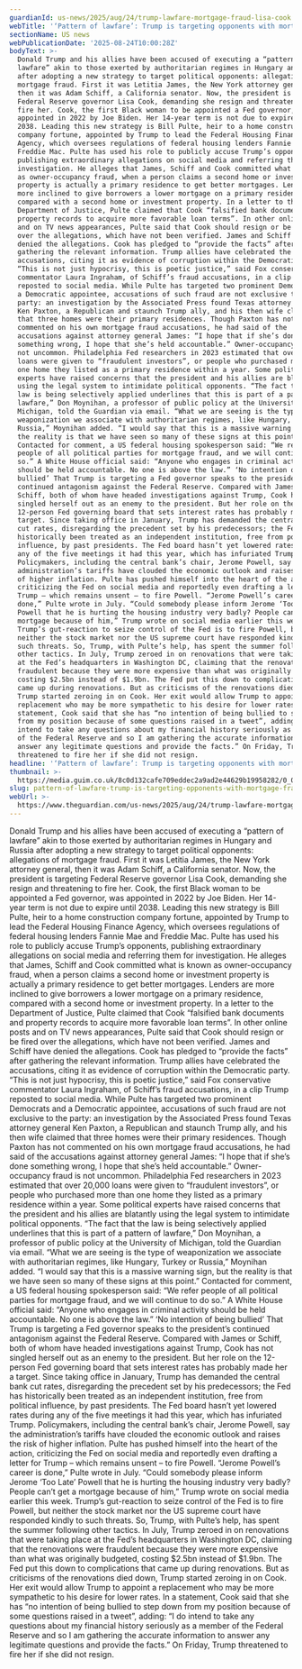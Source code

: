 ```yaml
---
guardianId: us-news/2025/aug/24/trump-lawfare-mortgage-fraud-lisa-cook
webTitle: '‘Pattern of lawfare’: Trump is targeting opponents with mortgage fraud claims'
sectionName: US news
webPublicationDate: '2025-08-24T10:00:28Z'
bodyText: >-
  Donald Trump and his allies have been accused of executing a “pattern of
  lawfare” akin to those exerted by authoritarian regimes in Hungary and Russia
  after adopting a new strategy to target political opponents: allegations of
  mortgage fraud. First it was Letitia James, the New York attorney general,
  then it was Adam Schiff, a California senator. Now, the president is targeting
  Federal Reserve governor Lisa Cook, demanding she resign and threatening to
  fire her. Cook, the first Black woman to be appointed a Fed governor, was
  appointed in 2022 by Joe Biden. Her 14-year term is not due to expire until
  2038. Leading this new strategy is Bill Pulte, heir to a home construction
  company fortune, appointed by Trump to lead the Federal Housing Finance
  Agency, which oversees regulations of federal housing lenders Fannie Mae and
  Freddie Mac. Pulte has used his role to publicly accuse Trump’s opponents,
  publishing extraordinary allegations on social media and referring them for
  investigation. He alleges that James, Schiff and Cook committed what is known
  as owner-occupancy fraud, when a person claims a second home or investment
  property is actually a primary residence to get better mortgages. Lenders are
  more inclined to give borrowers a lower mortgage on a primary residence,
  compared with a second home or investment property. In a letter to the
  Department of Justice, Pulte claimed that Cook “falsified bank documents and
  property records to acquire more favorable loan terms”. In other online posts
  and on TV news appearances, Pulte said that Cook should resign or be fired
  over the allegations, which have not been verified. James and Schiff have
  denied the allegations. Cook has pledged to “provide the facts” after
  gathering the relevant information. Trump allies have celebrated the
  accusations, citing it as evidence of corruption within the Democratic party.
  “This is not just hypocrisy, this is poetic justice,” said Fox conservative
  commentator Laura Ingraham, of Schiff’s fraud accusations, in a clip Trump
  reposted to social media. While Pulte has targeted two prominent Democrats and
  a Democratic appointee, accusations of such fraud are not exclusive to the
  party: an investigation by the Associated Press found Texas attorney general
  Ken Paxton, a Republican and staunch Trump ally, and his then wife claimed
  that three homes were their primary residences. Though Paxton has not
  commented on his own mortgage fraud accusations, he had said of the
  accusations against attorney general James: “I hope that if she’s done
  something wrong, I hope that she’s held accountable.” Owner-occupancy fraud is
  not uncommon. Philadelphia Fed researchers in 2023 estimated that over 20,000
  loans were given to “fraudulent investors”, or people who purchased more than
  one home they listed as a primary residence within a year. Some political
  experts have raised concerns that the president and his allies are blatantly
  using the legal system to intimidate political opponents. “The fact that the
  law is being selectively applied underlines that this is part of a pattern of
  lawfare,” Don Moynihan, a professor of public policy at the University of
  Michigan, told the Guardian via email. “What we are seeing is the type of
  weaponization we associate with authoritarian regimes, like Hungary, Turkey or
  Russia,” Moynihan added. “I would say that this is a massive warning sign, but
  the reality is that we have seen so many of these signs at this point.”
  Contacted for comment, a US federal housing spokesperson said: “We refer
  people of all political parties for mortgage fraud, and we will continue to do
  so.” A White House official said: “Anyone who engages in criminal activity
  should be held accountable. No one is above the law.” ‘No intention of being
  bullied’ That Trump is targeting a Fed governor speaks to the president’s
  continued antagonism against the Federal Reserve. Compared with James or
  Schiff, both of whom have headed investigations against Trump, Cook has not
  singled herself out as an enemy to the president. But her role on the
  12-person Fed governing board that sets interest rates has probably made her a
  target. Since taking office in January, Trump has demanded the central bank
  cut rates, disregarding the precedent set by his predecessors; the Fed has
  historically been treated as an independent institution, free from political
  influence, by past presidents. The Fed board hasn’t yet lowered rates during
  any of the five meetings it had this year, which has infuriated Trump.
  Policymakers, including the central bank’s chair, Jerome Powell, say the
  administration’s tariffs have clouded the economic outlook and raises the risk
  of higher inflation. Pulte has pushed himself into the heart of the action,
  criticizing the Fed on social media and reportedly even drafting a letter for
  Trump – which remains unsent – to fire Powell. “Jerome Powell’s career is
  done,” Pulte wrote in July. “Could somebody please inform Jerome ‘Too Late’
  Powell that he is hurting the housing industry very badly? People can’t get a
  mortgage because of him,” Trump wrote on social media earlier this week.
  Trump’s gut-reaction to seize control of the Fed is to fire Powell, but
  neither the stock market nor the US supreme court have responded kindly to
  such threats. So, Trump, with Pulte’s help, has spent the summer following
  other tactics. In July, Trump zeroed in on renovations that were taking place
  at the Fed’s headquarters in Washington DC, claiming that the renovations were
  fraudulent because they were more expensive than what was originally budgeted,
  costing $2.5bn instead of $1.9bn. The Fed put this down to complications that
  came up during renovations. But as criticisms of the renovations died down,
  Trump started zeroing in on Cook. Her exit would allow Trump to appoint a
  replacement who may be more sympathetic to his desire for lower rates. In a
  statement, Cook said that she has “no intention of being bullied to step down
  from my position because of some questions raised in a tweet”, adding: “I do
  intend to take any questions about my financial history seriously as a member
  of the Federal Reserve and so I am gathering the accurate information to
  answer any legitimate questions and provide the facts.” On Friday, Trump
  threatened to fire her if she did not resign.
headline: '‘Pattern of lawfare’: Trump is targeting opponents with mortgage fraud claims'
thumbnail: >-
  https://media.guim.co.uk/8c0d132cafe709eddec2a9ad2e44629b19958282/0_0_3000_2400/500.jpg
slug: pattern-of-lawfare-trump-is-targeting-opponents-with-mortgage-fraud-claims
webUrl: >-
  https://www.theguardian.com/us-news/2025/aug/24/trump-lawfare-mortgage-fraud-lisa-cook
---
```

Donald Trump and his allies have been accused of executing a “pattern of lawfare” akin to those exerted by authoritarian regimes in Hungary and Russia after adopting a new strategy to target political opponents: allegations of mortgage fraud. First it was Letitia James, the New York attorney general, then it was Adam Schiff, a California senator. Now, the president is targeting Federal Reserve governor Lisa Cook, demanding she resign and threatening to fire her. Cook, the first Black woman to be appointed a Fed governor, was appointed in 2022 by Joe Biden. Her 14-year term is not due to expire until 2038. Leading this new strategy is Bill Pulte, heir to a home construction company fortune, appointed by Trump to lead the Federal Housing Finance Agency, which oversees regulations of federal housing lenders Fannie Mae and Freddie Mac. Pulte has used his role to publicly accuse Trump’s opponents, publishing extraordinary allegations on social media and referring them for investigation. He alleges that James, Schiff and Cook committed what is known as owner-occupancy fraud, when a person claims a second home or investment property is actually a primary residence to get better mortgages. Lenders are more inclined to give borrowers a lower mortgage on a primary residence, compared with a second home or investment property. In a letter to the Department of Justice, Pulte claimed that Cook “falsified bank documents and property records to acquire more favorable loan terms”. In other online posts and on TV news appearances, Pulte said that Cook should resign or be fired over the allegations, which have not been verified. James and Schiff have denied the allegations. Cook has pledged to “provide the facts” after gathering the relevant information. Trump allies have celebrated the accusations, citing it as evidence of corruption within the Democratic party. “This is not just hypocrisy, this is poetic justice,” said Fox conservative commentator Laura Ingraham, of Schiff’s fraud accusations, in a clip Trump reposted to social media. While Pulte has targeted two prominent Democrats and a Democratic appointee, accusations of such fraud are not exclusive to the party: an investigation by the Associated Press found Texas attorney general Ken Paxton, a Republican and staunch Trump ally, and his then wife claimed that three homes were their primary residences. Though Paxton has not commented on his own mortgage fraud accusations, he had said of the accusations against attorney general James: “I hope that if she’s done something wrong, I hope that she’s held accountable.” Owner-occupancy fraud is not uncommon. Philadelphia Fed researchers in 2023 estimated that over 20,000 loans were given to “fraudulent investors”, or people who purchased more than one home they listed as a primary residence within a year. Some political experts have raised concerns that the president and his allies are blatantly using the legal system to intimidate political opponents. “The fact that the law is being selectively applied underlines that this is part of a pattern of lawfare,” Don Moynihan, a professor of public policy at the University of Michigan, told the Guardian via email. “What we are seeing is the type of weaponization we associate with authoritarian regimes, like Hungary, Turkey or Russia,” Moynihan added. “I would say that this is a massive warning sign, but the reality is that we have seen so many of these signs at this point.” Contacted for comment, a US federal housing spokesperson said: “We refer people of all political parties for mortgage fraud, and we will continue to do so.” A White House official said: “Anyone who engages in criminal activity should be held accountable. No one is above the law.” ‘No intention of being bullied’ That Trump is targeting a Fed governor speaks to the president’s continued antagonism against the Federal Reserve. Compared with James or Schiff, both of whom have headed investigations against Trump, Cook has not singled herself out as an enemy to the president. But her role on the 12-person Fed governing board that sets interest rates has probably made her a target. Since taking office in January, Trump has demanded the central bank cut rates, disregarding the precedent set by his predecessors; the Fed has historically been treated as an independent institution, free from political influence, by past presidents. The Fed board hasn’t yet lowered rates during any of the five meetings it had this year, which has infuriated Trump. Policymakers, including the central bank’s chair, Jerome Powell, say the administration’s tariffs have clouded the economic outlook and raises the risk of higher inflation. Pulte has pushed himself into the heart of the action, criticizing the Fed on social media and reportedly even drafting a letter for Trump – which remains unsent – to fire Powell. “Jerome Powell’s career is done,” Pulte wrote in July. “Could somebody please inform Jerome ‘Too Late’ Powell that he is hurting the housing industry very badly? People can’t get a mortgage because of him,” Trump wrote on social media earlier this week. Trump’s gut-reaction to seize control of the Fed is to fire Powell, but neither the stock market nor the US supreme court have responded kindly to such threats. So, Trump, with Pulte’s help, has spent the summer following other tactics. In July, Trump zeroed in on renovations that were taking place at the Fed’s headquarters in Washington DC, claiming that the renovations were fraudulent because they were more expensive than what was originally budgeted, costing $2.5bn instead of $1.9bn. The Fed put this down to complications that came up during renovations. But as criticisms of the renovations died down, Trump started zeroing in on Cook. Her exit would allow Trump to appoint a replacement who may be more sympathetic to his desire for lower rates. In a statement, Cook said that she has “no intention of being bullied to step down from my position because of some questions raised in a tweet”, adding: “I do intend to take any questions about my financial history seriously as a member of the Federal Reserve and so I am gathering the accurate information to answer any legitimate questions and provide the facts.” On Friday, Trump threatened to fire her if she did not resign.
